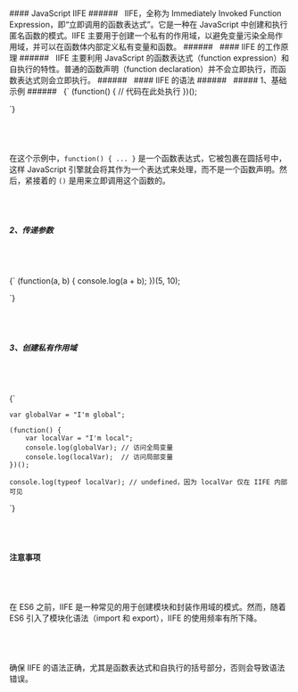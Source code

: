  


<div className="mdx-box">
#### JavaScript IIFE
###### &nbsp;
IIFE，全称为 Immediately Invoked Function Expression，即“立即调用的函数表达式”。它是一种在 JavaScript 中创建和执行匿名函数的模式。IIFE 主要用于创建一个私有的作用域，以避免变量污染全局作用域，并可以在函数体内部定义私有变量和函数。
###### &nbsp;
#### IIFE 的工作原理
###### &nbsp;
IIFE 主要利用 JavaScript 的函数表达式（function expression）和自执行的特性。普通的函数声明（function declaration）并不会立即执行，而函数表达式则会立即执行。
###### &nbsp;
#### IIFE 的语法
###### &nbsp;
##### 1、基础示例
###### &nbsp;
<SyntaxHighlighter language="javascript" style={darcula}>
  {`
    (function() {
        // 代码在此处执行
    })();

`}
</SyntaxHighlighter>
###### &nbsp;
在这个示例中，`function() { ... }` 是一个函数表达式，它被包裹在圆括号中，这样 JavaScript 引擎就会将其作为一个表达式来处理，而不是一个函数声明。然后，紧接着的 `()` 是用来立即调用这个函数的。
###### &nbsp;
##### 2、传递参数
###### &nbsp;
<SyntaxHighlighter language="javascript" style={darcula}>
  {`
        (function(a, b) {
            console.log(a + b);
        })(5, 10);

`}
</SyntaxHighlighter>
###### &nbsp;
##### 3、创建私有作用域
###### &nbsp;
<SyntaxHighlighter language="javascript" style={darcula}>
  {`

    var globalVar = "I'm global";

    (function() {
        var localVar = "I'm local";
        console.log(globalVar); // 访问全局变量
        console.log(localVar);  // 访问局部变量
    })();

    console.log(typeof localVar); // undefined，因为 localVar 仅在 IIFE 内部可见


`}
</SyntaxHighlighter>
###### &nbsp;
#### 注意事项
###### &nbsp;

在 ES6 之前，IIFE 是一种常见的用于创建模块和封装作用域的模式。然而，随着 ES6 引入了模块化语法（import 和 export），IIFE 的使用频率有所下降。
###### &nbsp;
确保 IIFE 的语法正确，尤其是函数表达式和自执行的括号部分，否则会导致语法错误。

###### &nbsp;
</div>



